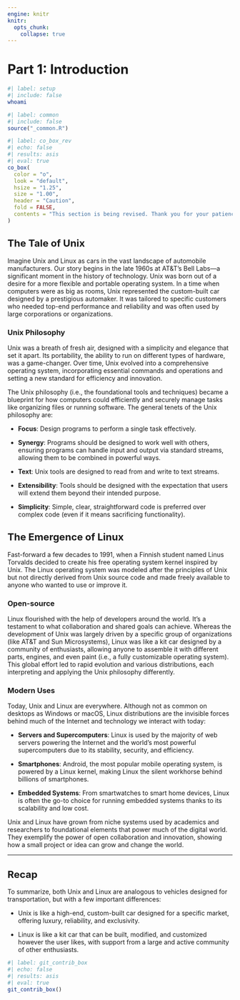 ```yaml
---
engine: knitr
knitr:
  opts_chunk: 
    collapse: true
---
```


# [Part 1: Introduction]{style="font-size: 1.05em; font-weight: bold;"} {#sec-part-one}

```bash
#| label: setup
#| include: false
whoami
```

```r
#| label: common
#| include: false
source("_common.R")
```

```r
#| label: co_box_rev
#| echo: false
#| results: asis
#| eval: true
co_box(
  color = "o",
  look = "default", 
  hsize = "1.25", 
  size = "1.00", 
  header = "Caution", 
  fold = FALSE,
  contents = "This section is being revised. Thank you for your patience."
)
```

## [The Tale of Unix]{style="font-size: 1.05em; font-weight: bold;"}

Imagine Unix and Linux as cars in the vast landscape of automobile manufacturers. Our story begins in the late 1960s at AT&T’s Bell Labs—a significant moment in the history of technology. Unix was born out of a desire for a more flexible and portable operating system. In a time when computers were as big as rooms, Unix represented the custom-built car designed by a prestigious automaker. It was tailored to specific customers who needed top-end performance and reliability and was often used by large corporations or organizations.

### Unix Philosophy

Unix was a breath of fresh air, designed with a simplicity and elegance that set it apart. Its portability, the ability to run on different types of hardware, was a game-changer. Over time, Unix evolved into a comprehensive operating system, incorporating essential commands and operations and setting a new standard for efficiency and innovation.

The Unix philosophy (i.e., the foundational tools and techniques) became a blueprint for how computers could efficiently and securely manage tasks like organizing files or running software. The general tenets of the Unix philosophy are:

-   **Focus**: Design programs to perform a single task effectively.

-   **Synergy**: Programs should be designed to work well with others, ensuring programs can handle input and output via standard streams, allowing them to be combined in powerful ways.

-   **Text**: Unix tools are designed to read from and write to text streams.

-   **Extensibility**: Tools should be designed with the expectation that users will extend them beyond their intended purpose.

-   **Simplicity**: Simple, clear, straightforward code is preferred over complex code (even if it means sacrificing functionality).

## [The Emergence of Linux]{style="font-size: 1.05em; font-weight: bold;"}

Fast-forward a few decades to 1991, when a Finnish student named Linus Torvalds decided to create his free operating system kernel inspired by Unix. The Linux operating system was modeled after the principles of Unix but not directly derived from Unix source code and made freely available to anyone who wanted to use or improve it.

### Open-source

Linux flourished with the help of developers around the world. It’s a testament to what collaboration and shared goals can achieve. Whereas the development of Unix was largely driven by a specific group of organizations (like AT&T and Sun Microsystems), Linux was like a kit car designed by a community of enthusiasts, allowing anyone to assemble it with different parts, engines, and even paint (i.e., a fully customizable operating system). This global effort led to rapid evolution and various distributions, each interpreting and applying the Unix philosophy differently.

### Modern Uses

Today, Unix and Linux are everywhere. Although not as common on desktops as Windows or macOS, Linux distributions are the invisible forces behind much of the Internet and technology we interact with today:

-   **Servers and Supercomputers**: Linux is used by the majority of web servers powering the Internet and the world’s most powerful supercomputers due to its stability, security, and efficiency.

-   **Smartphones**: Android, the most popular mobile operating system, is powered by a Linux kernel, making Linux the silent workhorse behind billions of smartphones.

-   **Embedded Systems**: From smartwatches to smart home devices, Linux is often the go-to choice for running embedded systems thanks to its scalability and low cost.

Unix and Linux have grown from niche systems used by academics and researchers to foundational elements that power much of the digital world. They exemplify the power of open collaboration and innovation, showing how a small project or idea can grow and change the world.

------------------------------------------------------------------------

## [Recap]{style="font-size: 1.05em; font-weight: bold;"}

To summarize, both Unix and Linux are analogous to vehicles designed for transportation, but with a few important differences:

-   Unix is like a high-end, custom-built car designed for a specific market, offering luxury, reliability, and exclusivity.

-   Linux is like a kit car that can be built, modified, and customized however the user likes, with support from a large and active community of other enthusiasts.


```r
#| label: git_contrib_box
#| echo: false
#| results: asis
#| eval: true
git_contrib_box()
```
